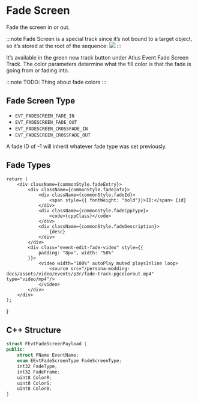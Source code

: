 # Fade Screen
Fade the screen in or out.


:::note
Fade Screen is a special track since it’s not bound to a target object, so it’s stored at the root of the sequence:
![](/assets/images/events/p3r/UE4Editor_D8aL1nbYCp.png)
:::

It’s available in the green new track button under Atlus Event Fade Screen Track. The color parameters determine what the fill color is that the fade is going from or fading into.

:::note
TODO: Thing about fade colors
:::

## Fade Screen Type
- `EVT_FADESCREEN_FADE_IN`
- `EVT_FADESCREEN_FADE_OUT`
- `EVT_FADESCREEN_CROSSFADE_IN`
- `EVT_FADESCREEN_CROSSFADE_OUT`

A fade ID of -1 will inherit whatever fade type was set previously.
## Fade Types

    return (
        <div className={commonStyle.fadeEntry}>
            <div className={commonStyle.fadeInfo}>
                <div className={commonStyle.fadeId}>
                    <span style={{ fontWeight: "bold"}}>ID:</span> {id}
                </div>
                <div className={commonStyle.fadeCppType}>
                    <code>{cppClass}</code>
                </div>
                <div className={commonStyle.fadeDescription}>
                    {desc}
                </div>
            </div>
            <div class="event-edit-fade-video" style={{
                padding: "8px", width: "50%"
            }}>
                <video width="100%" autoPlay muted playsInline loop>
                    <source src="/persona-modding-docs/assets/video/events/p3r/fade-track-pgcolorout.mp4" type="video/mp4"/>
                </video>
            </div>
        </div>
    );
}

<FadeEntry id="0" cppClass="UFadePgColorOut" desc="Color value sets the fill color" video="fade-track-pgcolorout.mp4"/>
<FadeEntry id="1" cppClass="UFadePgCrossFade" desc="Is not affected by color values" video="fade-track-pgcolorout.mp4"/>
<FadeEntry id="2" cppClass="UFadePgCircle" desc="Is not affected by color values" video="fade-track-pgcolorout.mp4"/>
<FadeEntry id="3" cppClass="UFadePgSlide" desc="Is not affected by color values" video="fade-track-pgcolorout.mp4"/>
<FadeEntry id="4" cppClass="UFadePgDarkHour" desc="Is not affected by color values" video="fade-track-pgcolorout.mp4"/>
<FadeEntry id="5" cppClass="UFadePgVelvet" desc="Is not affected by color values" video="fade-track-pgcolorout.mp4"/>
<FadeEntry id="6" cppClass="UFadePgVelvetReturn" desc="Is not affected by color values" video="fade-track-pgcolorout.mp4"/>
<FadeEntry id="7" cppClass="UFadePgSlideVertical" desc="Is not affected by color values" video="fade-track-pgcolorout.mp4"/>
<FadeEntry id="8" cppClass="UFadePgBattleResult" desc="Is not affected by color values" video="fade-track-pgcolorout.mp4"/>
<FadeEntry id="9" cppClass="UFadePgBattleEventWipe" desc="Is not affected by color values" video="fade-track-pgcolorout.mp4"/>
<FadeEntry id="10" cppClass="UFadePgBattleResultEnd" desc="Is not affected by color values" video="fade-track-pgcolorout.mp4"/>

## C++ Structure

```c++
struct FEvtFadeScreenPayload {
public:
    struct FName EventName;
    enum EEvtFadeScreenType FadeScreenType;
    int32 FadeType;
    int32 FadeFrame;
    uint8 ColorR;
    uint8 ColorG;
    uint8 ColorB;
}
```